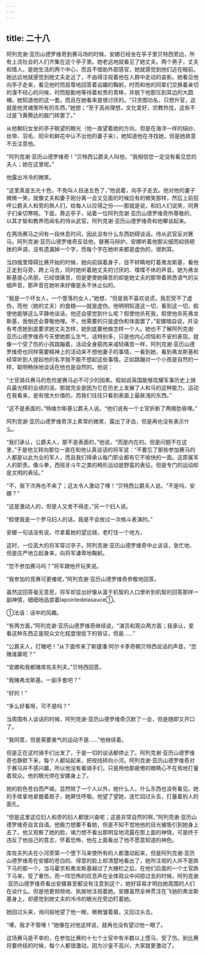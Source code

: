 ```yaml
---
---
---
```

title: 二十八
---



阿列克谢·亚历山德罗维奇到赛马场的时候，安娜已经坐在亭子里贝特西旁边，所有上流社会的人们齐集在这个亭子里。她老远地就看见了她丈夫。两个男子，丈夫和情人，是她生活的两个中心，而且不借助外部感官，她就感觉到他们近在眼前。她远远地就感觉到她丈夫走近了，不由得注视着他在人群中走动的姿影。她看见他向亭子走来，看见他时而屈尊地回答着谄媚的鞠躬，时而和他的同辈们交换着亲切的漫不经心的问候，时而殷勤地等待着权贵的青睐，并脱下他那压到耳边的大圆帽。她知道他的这一套。而且在她看来是很讨厌的。“只贪图功名，只想升官，这就是他灵魂里所有的东西，”她想；“至于高尚理想，文化爱好，宗教热忱，这些不过是飞黄腾达的敲门砖罢了。”

从他朝妇女坐的亭子眺望的眼光（他一直望着她的方向，但是在海洋一样的绢纱、丝带、羽毛、阳伞和鲜花中认不出他的妻子来），她知道他在寻找她，但是她故意不去注意他。

“阿列克谢·亚历山德罗维奇！”贝特西公爵夫人叫他，“我相信您一定没有看见您的夫人；她在这里呢。”

他露出冷冷的微笑。

“这里真是五光十色，不免叫人目迷五色了，”他说着，向亭子走去。他对他的妻子微微一笑，就像丈夫和妻子刚分离一会又见面的时候应有的微笑那样，然后上前招呼公爵夫人和旁的熟人们，给每人以应得之份——那就是说，和妇人们说笑，同男子们亲切寒暄。下面，靠近亭子，站着一位阿列克谢·亚历山德罗维奇所尊敬的、以其才智和教养而闻名的侍从武官。阿列克谢·亚历山德罗维奇和他攀谈起来。

在两场赛马之间有一段休息时间，因此没有什么东西妨碍谈话。侍从武官反对赛马。阿列克谢·亚历山德罗维奇反驳他，替赛马辩护。安娜听着他那尖细而抑扬顿挫的声调，没有遗漏掉一个字，而每个字在她听来都是虚伪的，很刺耳。

当四俄里障碍比赛开始的时候，她向前探着身子，目不转睛地盯着弗龙斯基，看他正走到马旁，跨上马去，同时她听着她丈夫的讨厌的、喋喋不休的声音。她为弗龙斯基提心吊胆，已经很痛苦，但是更使她痛苦的却是她丈夫的那带着熟悉语气的尖细声音，那声音在她听来好像是永不休止似的。

“我是一个坏女人，一个堕落的女人，”她想，“但是我不喜欢说谎，我忍受不了虚伪，而他（她的丈夫）的食粮——就是虚伪。他明明知道这一切，看到这一切，假使他能够这么平静地谈话，他还会感觉到什么呢？假使他杀死我，假使他杀死弗龙斯基，我倒还会尊敬他哩。不，他需要的只是虚伪和体面罢了，”安娜暗自说，并没有考虑她到底要求她丈夫怎样，她到底要他做怎样一个人。她也不了解阿列克谢·亚历山德罗维奇今天使她那么生气，话特别多，只是他内心烦恼和不安的表现。就像一个受了伤的小孩跳蹦着，活动全身筋肉来减轻痛苦一样，阿列克谢·亚历山德罗维奇也同样需要精神上的活动来不想他妻子的事情，一看到她，看到弗龙斯基和经常听到人提起他的名字就不能不想起这些事情。正如跳蹦对一个小孩是自然的一样，聪明畅快地谈话在他也是自然的。他说：

“士官骑兵赛马的危险是赛马必不可少的因素。假如说英国能够炫耀军事历史上骑兵最光辉的业绩的话，那就完全是因为它在历史上发展了人和马的这种能力。运动在我看来，是有很大价值的，而我们往往只看到表面上最肤浅的东西。”

“这不是表面的，”特维尔斯基公爵夫人说。“他们说有一个士官折断了两根肋骨哩。”

阿列克谢·亚历山德罗维奇浮上素常的微笑，露出了牙齿，但是再也没有表示什么。

“我们承认，公爵夫人，那不是表面的，”他说，“而是内在的。但是问题不在这里，”于是他又转向那位一直在和他认真谈话的将军说：“不要忘了那些参加赛马的人都是以此为业的军人，而且我们得承认每门职业都有它不愉快的一面。这原属军人的职责。像斗拳，西班牙斗牛之类的畸形运动是野蛮的表征。但是专门的运动却是文明的表征。”

“不，我下次再也不来了；这太令人激动了哩！”贝特西公爵夫人说。“不是吗，安娜？”

“这是激动人的，但是人又舍不得走，”另一个妇人说。

“假使我是一个罗马妇人的话，我是不会放过一次格斗表演的。”

安娜一句话没有说，尽拿着她的望远镜，老盯住一个地方。

这时，一位高大的将军穿过亭子。阿列克谢·亚历山德罗维奇中止谈话，急忙地、但是庄严地立起身来，向将军谦卑地鞠躬。

“您不参加赛马吗？”将军跟他开玩笑说。

“我参加的竞赛可更难呢，”阿列克谢·亚历山德罗维奇恭敬地回答。

虽然这回答毫无意思，将军却显出好像从富于机智的人口里听到机智的回答那样一副神情，细细地品尝着lapointedelasauce①。



①法语：话中的风趣。

“有两方面，”阿列克谢·亚历山德罗维奇继续说，“演员和观众两方面；我承认，爱看这种东西正是观众文化程度很低下的铁证，但是……”

“公爵夫人，打赌吧！”从下面传来了斯捷潘·阿尔卡季奇朝贝特西说话的声音。“您赌谁赢呢？”

“安娜和我都赌库佐夫列夫，”贝特西回答。

“我赌弗龙斯基。一副手套吧？”

“好的！”

“多么好看呀，可不是吗？”

当周围有人谈话的时候，阿列克谢·亚历山德罗维奇沉默了一会，但是随即又开口了。

“我同意，但是需要勇气的运动不是……”他继续着。

但是正在这时骑手们出发了，于是一切的谈话都停止了。阿列克谢·亚历山德罗维奇也静默下来，每个人都站起来，把视线转向小河。阿列克谢·亚历山德罗维奇对于赛马并不感兴趣，所以他没有看骑手们，只是用他那疲倦的眼睛心不在焉地打量着观众。他的眼光停在安娜身上了。

她的脸色苍白而严峻。显然除了一个人以外，她什么人，什么东西也没有看见。她的手痉挛地紧握着扇子，她屏住呼吸。他望了望她，连忙回过头去，打量着别人的面孔。

“但是这里这位妇人和旁的妇人都很兴奋呢；这是非常自然的啊，”阿列克谢·亚历山德罗维奇自言自语。他极力想要不看她，但是不知不觉地他的目光被吸引到她身上去了。他又观察了她的脸，竭力想不看出那明显地流露在那上面的神情，可是终于违反了他自己的意志，怀着恐怖，他在上面看出了他不愿意知道的神色。

库佐夫列夫在小河旁第一个堕下马来使所有的人都激动起来，但是阿列克谢·亚历山德罗维奇在安娜的苍白的、得意的脸上却清楚地看出了，她所注视的人并不是跌下马的那一个。当马霍京和弗龙斯基越过了大栅栏之后，在他们后面的一个士官跌下马来，受了重伤，而一阵恐怖的叹息声在全体观众中间掠过去的时候，阿列克谢·亚历山德罗维奇看出安娜甚至都没有注意到这个，她好容易才明白她周围的人们在谈什么。但是他更频频地、执拗地注视着她。安娜虽然全神贯注在飞驰的弗龙斯基身上，却感觉到她丈夫的冷冷的眼光在旁边盯着她。

她回过头来，询问般地望了他一眼，微微皱着眉，又回过头去。

“噢，我才不管哩！”她像在对他这样说，就再也没有望过他一眼了。

这场赛马是不幸的，在参加比赛的十七个士官中有半数以上堕马，受了伤。到比赛将要终结的时候，每个人都很激动，因为沙皇不高兴，大家就更激动了。